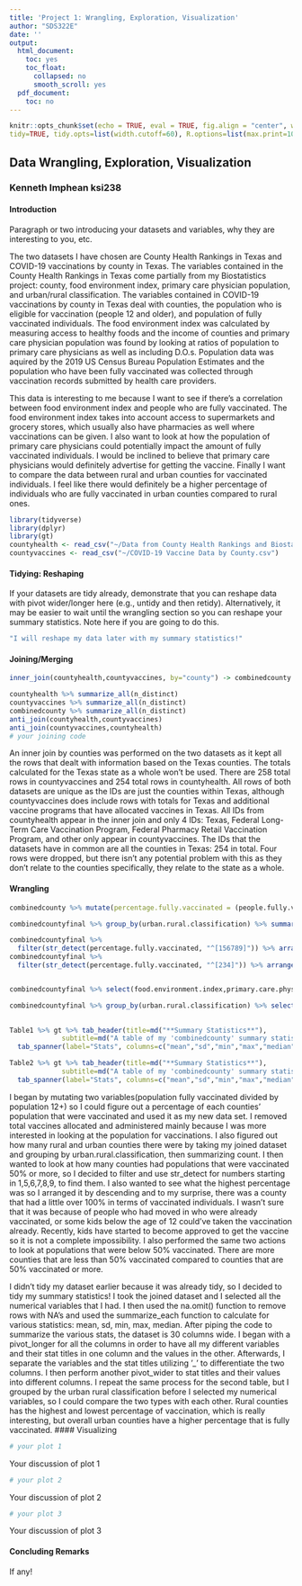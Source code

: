 ```yaml
---
title: 'Project 1: Wrangling, Exploration, Visualization'
author: "SDS322E"
date: ''
output:
  html_document:
    toc: yes
    toc_float:
      collapsed: no
      smooth_scroll: yes
  pdf_document:
    toc: no
---
```


```r
knitr::opts_chunk$set(echo = TRUE, eval = TRUE, fig.align = "center", warning = F, message = F,
tidy=TRUE, tidy.opts=list(width.cutoff=60), R.options=list(max.print=100))
```

## Data Wrangling, Exploration, Visualization

### Kenneth Imphean ksi238

#### Introduction 

Paragraph or two introducing your datasets and variables, why they are interesting to you, etc.

  The two datasets I have chosen are County Health Rankings in Texas and COVID-19 vaccinations by county in Texas. The variables contained in the County Health Rankings in Texas come partially from my Biostatistics project: county, food environment index, primary care physician population, and urban/rural classification. The variables contained in COVID-19 vaccinations by county in Texas deal with counties, the population who is eligible for vaccination (people 12 and older), and population of fully vaccinated individuals. The food environment index was calculated by measuring access to healthy foods and the income of counties and primary care physician population was found by looking at ratios of population to primary care physicians as well as including D.O.s. Population data was aquired by the 2019 US Census Bureau Population Estimates and the population who have been fully vaccinated was collected through vaccination records submitted by health care providers.
  
  This data is interesting to me because I want to see if there's a correlation between food environment index and people who are fully vaccinated. The food environment index takes into account access to supermarkets and grocery stores, which usually also have pharmacies as well where vaccinations can be given. I also want to look at how the population of primary care physicians could potentially impact the amount of fully vaccinated individuals. I would be inclined to believe that primary care physicians would definitely advertise for getting the vaccine. Finally I want to compare the data between rural and urban counties for vaccinated individuals. I feel like there would definitely be a higher percentage of individuals who are fully vaccinated in urban counties compared to rural ones.
```R
library(tidyverse)
library(dplyr)
library(gt)
countyhealth <- read_csv("~/Data from County Health Rankings and Biostats project.csv")
countyvaccines <- read_csv("~/COVID-19 Vaccine Data by County.csv")

```

#### Tidying: Reshaping

If your datasets are tidy already, demonstrate that you can reshape data with pivot wider/longer here (e.g., untidy and then retidy). Alternatively, it may be easier to wait until the wrangling section so you can reshape your summary statistics. Note here if you are going to do this.

```R
"I will reshape my data later with my summary statistics!"
```

    
#### Joining/Merging

```R

inner_join(countyhealth,countyvaccines, by="county") -> combinedcounty

countyhealth %>% summarize_all(n_distinct)
countyvaccines %>% summarize_all(n_distinct)
combinedcounty %>% summarize_all(n_distinct)
anti_join(countyhealth,countyvaccines)
anti_join(countyvaccines,countyhealth)
# your joining code
```

An inner join by counties was performed on the two datasets as it kept all the rows that dealt with information based on the Texas counties. The totals calculated for the Texas state as a whole won't be used. There are 258 total rows in countyvaccines and 254 total rows in countyhealth. All rows of both datasets are unique as the IDs are just the counties within Texas, although countyvaccines does include rows with totals for Texas and additional vaccine programs that have allocated vaccines in Texas. All IDs from countyhealth appear in the inner join and only 4 IDs: Texas, Federal Long-Term Care Vaccination Program, Federal Pharmacy Retail Vaccination Program, and other only appear in countyvaccines. The IDs that the datasets have in common are all the counties in Texas: 254 in total. Four rows were dropped, but there isn't any potential problem with this as they don't relate to the counties specifically, they relate to the state as a whole.

####  Wrangling

```R

combinedcounty %>% mutate(percentage.fully.vaccinated = (people.fully.vaccinated/population.12.and.older)*100) %>% select (-total.doses.allocated, - vaccine.doses.administered) -> combinedcountyfinal

combinedcountyfinal %>% group_by(urban.rural.classification) %>% summarize(count=n())

combinedcountyfinal %>% 
  filter(str_detect(percentage.fully.vaccinated, "^[156789]")) %>% arrange (desc(percentage.fully.vaccinated))
combinedcountyfinal %>% 
  filter(str_detect(percentage.fully.vaccinated, "^[234]")) %>% arrange (percentage.fully.vaccinated)


combinedcountyfinal %>% select(food.environment.index,primary.care.physician.population,people.vaccinated.with.at.least.one.dose, people.fully.vaccinated, population.12.and.older, percentage.fully.vaccinated)%>% na.omit() %>% summarize_each(funs(mean=mean, sd=sd, min=min, max=max, median=median)) %>% pivot_longer(0:30, names_to="stats",values_to="value") %>% separate(stats, into = c("Variable", "stats"), sep = "_") %>% pivot_wider(names_from= stats,values_from= value) -> Table1

combinedcountyfinal %>% group_by(urban.rural.classification) %>% select(food.environment.index,primary.care.physician.population,people.vaccinated.with.at.least.one.dose, people.fully.vaccinated, population.12.and.older, percentage.fully.vaccinated)%>% na.omit() %>% summarize_each(funs(mean=mean, sd=sd, min=min, max=max, median=median)) %>% pivot_longer(-1, names_to="stats",values_to="value") %>% separate(stats, into = c("Variable", "stats"), sep = "_") %>% pivot_wider(names_from= stats,values_from= value) -> Table2

  
Table1 %>% gt %>% tab_header(title=md("**Summary Statistics**"),
             subtitle=md("A table of my 'combinedcounty' summary statistics")) %>%
  tab_spanner(label="Stats", columns=c("mean","sd","min","max","median"))

Table2 %>% gt %>% tab_header(title=md("**Summary Statistics**"),
             subtitle=md("A table of my 'combinedcounty' summary statistics grouped by urban and rural classification")) %>%
  tab_spanner(label="Stats", columns=c("mean","sd","min","max","median"))


```

I began by mutating two variables(population fully vaccinated divided by population 12+) so I could figure out a percentage of each counties' population that were vaccinated and used it as my new data set. I removed total vaccines allocated and administered mainly because I was more interested in looking at the population for vaccinations. I also figured out how many rural and urban counties there were by taking my joined dataset and grouping by urban.rural.classification, then summarizing count. I then wanted to look at how many counties had populations that were vaccinated 50% or more, so I decided to filter and use str_detect for numbers starting in 1,5,6,7,8,9, to find them. I also wanted to see what the highest percentage was so I arranged it by descending and to my surprise, there was a county that had a little over 100% in terms of vaccinated individuals. I wasn't sure that it was because of people who had moved in who were already vaccinated, or some kids below the age of 12 could've taken the vaccination already. Recently, kids have started to become approved to get the vaccine so it is not a complete impossibility. I also performed the same two actions to look at populations that were below 50% vaccinated. There are more counties that are less than 50% vaccinated compared to counties that are 50% vaccinated or more.

I didn't tidy my dataset earlier because it was already tidy, so I decided to tidy my summary statistics! I took the joined dataset and I selected all the numerical variables that I had. I then used the na.omit() function to remove rows with NA's and used the summarize_each function to calculate for various statistics: mean, sd, min, max, median. After piping the code to summarize the various stats, the dataset is 30 columns wide. I began with a pivot_longer for all the columns in order to have all my different variables and their stat titles in one column and the values in the other. Afterwards, I separate the variables and the stat titles utilizing '_' to differentiate the two columns. I then perform another pivot_wider to stat titles and their values into different columns. I repeat the same process for the second table, but I grouped by the urban rural classification before I selected my numerical variables, so I could compare the two types with each other. Rural counties has the highest and lowest percentage of vaccination, which is really interesting, but overall urban counties have a higher percentage that is fully vaccinated.
#### Visualizing

```R
# your plot 1
```

Your discussion of plot 1

```R
# your plot 2
```

Your discussion of plot 2

```R
# your plot 3
```

Your discussion of plot 3

#### Concluding Remarks

If any!





